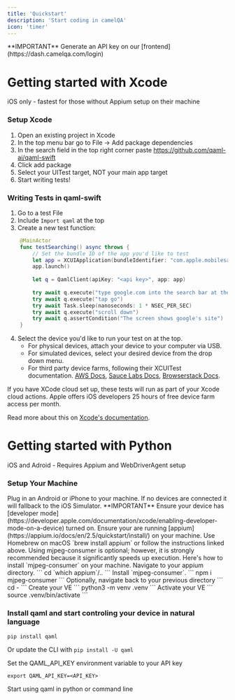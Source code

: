 ```yaml
---
title: 'Quickstart'
description: 'Start coding in camelQA'
icon: 'timer'
---
```

<Info>
  **IMPORTANT** Generate an API key on our [frontend](https://dash.camelqa.com/login)
</Info>

# Getting started with Xcode 
iOS only - fastest for those without Appium setup on their machine


### Setup Xcode

1. Open an existing project in Xcode
2. In the top menu bar go to File -> Add package dependencies
3. In the search field in the top right corner paste https://github.com/qaml-ai/qaml-swift
4. Click add package
5. Select your UITest target, NOT your main app target
6. Start writing tests!

### Writing Tests in qaml-swift

1. Go to a test File
2. Include `Import qaml` at the top
3. Create a new test function:

```swift
    @MainActor
    func testSearching() async throws {
        // Set the bundle ID of the app you'd like to test
        let app = XCUIApplication(bundleIdentifier: "com.apple.mobilesafari")
        app.launch()
        
        let q = QamlClient(apiKey: "<api key>", app: app)
        
        try await q.execute("type google.com into the search bar at the bottom")
        try await q.execute("tap go")
        try await Task.sleep(nanoseconds: 1 * NSEC_PER_SEC)
        try await q.execute("scroll down")
        try await q.assertCondition("The screen shows google's site")
    }
```
4. Select the device you'd like to run your test on at the top. 
    - For physical devices, attach your device to your computer via USB. 
    - For simulated devices, select your desired device from the drop down menu.
    - For third party device farms, following their XCUITest documentation.
      [AWS Docs](https://docs.aws.amazon.com/devicefarm/latest/developerguide/test-types-ios-xctest-ui.html), [Sauce Labs Docs](https://docs.saucelabs.com/mobile-apps/automated-testing/espresso-xcuitest/), [Browserstack Docs](https://www.browserstack.com/docs/app-automate/api-reference/xcuitest/overview). 

<Note>If you have XCode cloud set up, these tests will run as part of your Xcode cloud actions. Apple offers iOS developers 25 hours of free device farm access per month.

Read more about this on [Xcode's documentation](https://developer.apple.com/xcode-cloud/#:~:text=Apple%20Developer%20Program%20membership%20includes,Cloud%20monthly%20subscriptions%20are%20available.&text=Upgrade%20or%20downgrade%20your%20subscription%20at%20any%20time. "Xcode Cloud Subscription").</Note> 

# Getting started with Python 
iOS and Adroid - Requires Appium and WebDriverAgent setup

### Setup Your Machine
<AccordionGroup>
  <Accordion icon="mobile" title="Plug in a phone">
    Plug in an Android or iPhone to your machine. If no devices are connected it will fallback to the iOS Simulator.
  <Info>
  **IMPORTANT** Ensure your device has [developer mode](https://developer.apple.com/documentation/xcode/enabling-developer-mode-on-a-device) turned on. 
  </Info>

  </Accordion>
  <Accordion icon="rectangle-terminal" title="Run Appium in your terminal">
    Ensure your are running [appium](https://appium.io/docs/en/2.5/quickstart/install/) on your machine.
	  Use Homebrew on macOS `brew install appium` or follow the instructions linked above.
	  
  </Accordion>
  <Accordion icon="rectangle-terminal" title="Ensure you have mjpeg-consumer on your machine">
    Using mjpeg-consumer is optional; however, it is strongly recommended because it significantly speeds up execution.
    Here's how to install `mjpeg-consumer` on your machine. Navigate to your appium directory.
    ```
    cd `which appium`/..
    ```
    Install `mjpeg-consumer`.
    ```
    npm i mjpeg-consumer
    ```
    Optionally, navigate back to your previous directory
    ```
    cd -
    ```
  </Accordion>
  <Accordion icon="rectangle-terminal" title="Spin up your virtual environment">
    Create your VE 
    ```
    python3 -m venv .venv
    ```
    Activate your VE
    ```
    source .venv/bin/activate
    ```
  </Accordion>
</AccordionGroup>


### Install qaml and start controling your device in natural language

```
pip install qaml
```

Or update the CLI with `pip install -U qaml`

Set the QAML_API_KEY environment variable to your API key
```
export QAML_API_KEY=<API_KEY>
```
Start using qaml in python or command line
